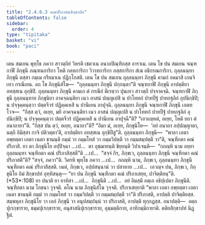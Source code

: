 ```yaml
---
title: "2.4.6.3 คณปริภาสนสิกฺขาปท"
tableOfContents: false
sidebar:
  order: 4
type: "tipitaka"
basket: "vi"
book: "paci"
---
```



<DynamicBreadcrumb />

<Division number="1033" book="paci">

<Paragraph number="3115" book="paci">
เตน สมเยน พุทฺโธ ภควา สาวตฺถิยํ วิหรติ เชตวเน อนาถปิณฺฑิกสฺส อาราเม. เตน โข ปน สมเยน จณฺฑกาฬี ภิกฺขุนี ภณฺฑนการิกา โหติ กลหการิกา วิวาทการิกา ภสฺสการิกา สํเฆ อธิกรณการิกา. ถุลฺลนนฺทา ภิกฺขุนี ตสฺสา กมฺเม กรียมาเน ปฏิกฺโกสติ. เตน โข ปน สมเยน ถุลฺลนนฺทา ภิกฺขุนี คามกํ อคมาสิ เกนจิเทว กรณีเยน. อถ โข ภิกฺขุนิสํโฆ—  “ถุลฺลนนฺทา ภิกฺขุนี ปกฺกนฺตา”ติ จณฺฑกาฬึ ภิกฺขุนึ อาปตฺติยา อทสฺสเน อุกฺขิปิ. ถุลฺลนนฺทา ภิกฺขุนี คามเก ตํ กรณียํ ตีเรตฺวา ปุนเทว สาวตฺถึ ปจฺจาคจฺฉิ. จณฺฑกาฬี ภิกฺขุนี ถุลฺลนนฺทาย ภิกฺขุนิยา อาคจฺฉนฺติยา เนว อาสนํ ปญฺญเปสิ น ปาโททกํ ปาทปีฐํ ปาทกฐลิกํ อุปนิกฺขิปิ; น ปจฺจุคฺคนฺตฺวา ปตฺตจีวรํ ปฏิคฺคเหสิ น ปานีเยน อาปุจฺฉิ. ถุลฺลนนฺทา ภิกฺขุนี จณฺฑกาฬึ ภิกฺขุนึ เอตทโวจ—  “กิสฺส ตฺวํ, อเยฺย, มยิ อาคจฺฉนฺติยา เนว อาสนํ ปญฺญเปสิ น ปาโททกํ ปาทปีฐํ ปาทกฐลิกํ อุปนิกฺขิปิ; น ปจฺจุคฺคนฺตฺวา ปตฺตจีวรํ ปฏิคฺคเหสิ น ปานีเยน อาปุจฺฉี”ติ? “เอวเญฺหตํ, อเยฺย, โหติ ยถา ตํ อนาถายา”ติ. “กิสฺส ปน ตฺวํ, อเยฺย, อนาถา”ติ? “อิมา มํ, อเยฺย, ภิกฺขุนิโย—  ‘อยํ อนาถา อปฺปญฺญาตา, นตฺถิ อิมิสฺสา กาจิ ปติวตฺตา’ติ, อาปตฺติยา อทสฺสเน อุกฺขิปึสู”ติ. ถุลฺลนนฺทา ภิกฺขุนี—  “พาลา เอตา อพฺยตฺตา เอตา เนตา ชานนฺติ กมฺมํ วา กมฺมโทสํ วา กมฺมวิปตฺตึ วา กมฺมสมฺปตฺตึ วา”ติ, จณฺฑีกตา คณํ ปริภาสิ.
</Paragraph>

<Paragraph number="3116" book="paci">
ยา ตา ภิกฺขุนิโย อปฺปิจฺฉา …เป…  ตา อุชฺฌายนฺติ ขิยฺยนฺติ วิปาเจนฺติ—  “กถญฺหิ นาม อยฺยา ถุลฺลนนฺทา จณฺฑีกตา คณํ ปริภาสิสฺสตี”ติ …เป…  “สจฺจํ กิร, ภิกฺขเว, ถุลฺลนนฺทา ภิกฺขุนี จณฺฑีกตา คณํ ปริภาสตี”ติ? “สจฺจํ, ภควา”ติ. วิครหิ พุทฺโธ ภควา …เป…  กถญฺหิ นาม, ภิกฺขเว, ถุลฺลนนฺทา ภิกฺขุนี จณฺฑีกตา คณํ ปริภาสิสฺสติ. เนตํ, ภิกฺขเว, อปฺปสนฺนานํ วา ปสาทาย …เป…  เอวญฺจ ปน, ภิกฺขเว, ภิกฺขุนิโย อิมํ สิกฺขาปทํ อุทฺทิสนฺตุ—
</Paragraph>

</Division>
<Division number="1034" book="paci">

<Paragraph number="3117" book="paci">
<Emphasis>“ยา ปน ภิกฺขุนี จณฺฑีกตา คณํ ปริภาเสยฺย, ปาจิตฺติยนฺ”</Emphasis>ติ. (*53*:<Emphasis>108</Emphasis>)
</Paragraph>

</Division>
<Division number="1035" book="paci">

<Paragraph number="3118" book="paci">
<Emphasis>ยา ปนา</Emphasis>ติ ยา ยาทิสา …เป…  <Emphasis>ภิกฺขุนี</Emphasis>ติ …เป…  อยํ อิมสฺมึ อตฺเถ อธิปฺเปตา ภิกฺขุนีติ.
</Paragraph>

<Paragraph number="3119" book="paci">
<Emphasis>จณฺฑีกตา</Emphasis> นาม โกธนา วุจฺจติ.
</Paragraph>

<Paragraph number="3120" book="paci">
<Emphasis>คโณ</Emphasis> นาม ภิกฺขุนิสํโฆ วุจฺจติ.
</Paragraph>

<Paragraph number="3121" book="paci">
<Emphasis>ปริภาเสยฺยา</Emphasis>ติ “พาลา เอตา อพฺยตฺตา เอตา เนตา ชานนฺติ กมฺมํ วา กมฺมโทสํ วา กมฺมวิปตฺตึ วา กมฺมสมฺปตฺตึ วา”ติ ปริภาสติ, อาปตฺติ ปาจิตฺติยสฺส. สมฺพหุลา ภิกฺขุนิโย วา เอกํ ภิกฺขุนึ วา อนุปสมฺปนฺนํ วา ปริภาสติ, อาปตฺติ ทุกฺกฏสฺส.
</Paragraph>

</Division>
<Division number="1036" book="paci">

<Paragraph number="3122" book="paci">
อนาปตฺติ—  อตฺถปุเรกฺขาราย, ธมฺมปุเรกฺขาราย, อนุสาสนิปุเรกฺขาราย, อุมฺมตฺติกาย, อาทิกมฺมิกายาติ.

</Paragraph>
</Division>

<Paragraph number="3123" type="center" book="paci">
ตติยสิกฺขาปทํ นิฏฺฐิตํ.
</Paragraph>